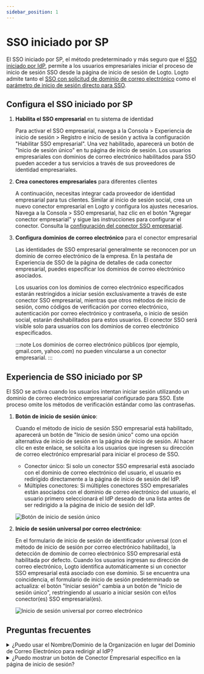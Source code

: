 ```yaml
---
sidebar_position: 1
---
```


# SSO iniciado por SP

El SSO iniciado por SP, el método predeterminado y más seguro que el [SSO iniciado por IdP](/end-user-flows/enterprise-sso/idp-initiated-sso), permite a los usuarios empresariales iniciar el proceso de inicio de sesión SSO desde la página de inicio de sesión de Logto. Logto admite tanto el [SSO con solicitud de dominio de correo electrónico](#sp-initiated-sso-experience) como el [parámetro de inicio de sesión directo para SSO](/end-user-flows/authentication-parameters/direct-sign-in#enterprise-sso).

## Configura el SSO iniciado por SP

1. **Habilita el SSO empresarial** en tu sistema de identidad

   Para activar el SSO empresarial, navega a la <CloudLink to="/sign-in-experience/sign-up-and-sign-in">Consola > Experiencia de inicio de sesión > Registro e inicio de sesión</CloudLink> y activa la configuración "Habilitar SSO empresarial". Una vez habilitado, aparecerá un botón de "Inicio de sesión único" en tu página de inicio de sesión. Los usuarios empresariales con dominios de correo electrónico habilitados para SSO pueden acceder a tus servicios a través de sus proveedores de identidad empresariales.

2. **Crea conectores empresariales** para diferentes clientes

   A continuación, necesitas integrar cada proveedor de identidad empresarial para tus clientes. Similar al inicio de sesión social, crea un nuevo conector empresarial en Logto y configura los ajustes necesarios. Navega a la <CloudLink to="/enterprise-sso">Consola > SSO empresarial</CloudLink>, haz clic en el botón "Agregar conector empresarial" y sigue las instrucciones para configurar el conector. Consulta la [configuración del conector SSO empresarial](/connectors/enterprise-connectors/).

3. **Configura dominios de correo electrónico** para el conector empresarial

   Las identidades de SSO empresarial generalmente se reconocen por un dominio de correo electrónico de la empresa. En la pestaña de Experiencia de SSO de la página de detalles de cada conector empresarial, puedes especificar los dominios de correo electrónico asociados.

   Los usuarios con los dominios de correo electrónico especificados estarán restringidos a iniciar sesión exclusivamente a través de este conector SSO empresarial, mientras que otros métodos de inicio de sesión, como códigos de verificación por correo electrónico, autenticación por correo electrónico y contraseña, o inicio de sesión social, estarán deshabilitados para estos usuarios. El conector SSO será visible solo para usuarios con los dominios de correo electrónico especificados.

   :::note
   Los dominios de correo electrónico públicos (por ejemplo, gmail.com, yahoo.com) no pueden vincularse a un conector empresarial.
   :::

## Experiencia de SSO iniciado por SP

El SSO se activa cuando los usuarios intentan iniciar sesión utilizando un dominio de correo electrónico empresarial configurado para SSO. Este proceso omite los métodos de verificación estándar como las contraseñas.

1. **Botón de inicio de sesión único**:

   Cuando el método de inicio de sesión SSO empresarial está habilitado, aparecerá un botón de "Inicio de sesión único" como una opción alternativa de inicio de sesión en la página de inicio de sesión. Al hacer clic en este enlace, se solicita a los usuarios que ingresen su dirección de correo electrónico empresarial para iniciar el proceso de SSO.

   - Conector único: Si solo un conector SSO empresarial está asociado con el dominio de correo electrónico del usuario, el usuario es redirigido directamente a la página de inicio de sesión del IdP.
   - Múltiples conectores: Si múltiples conectores SSO empresariales están asociados con el dominio de correo electrónico del usuario, el usuario primero seleccionará el IdP deseado de una lista antes de ser redirigido a la página de inicio de sesión del IdP.

   ![Botón de inicio de sesión único](./assets/sso-button-sign-in.png)

2. **Inicio de sesión universal por correo electrónico**:

   En el formulario de inicio de sesión de identificador universal (con el método de inicio de sesión por correo electrónico habilitado), la detección de dominio de correo electrónico SSO empresarial está habilitada por defecto. Cuando los usuarios ingresan su dirección de correo electrónico, Logto identifica automáticamente si un conector SSO empresarial está asociado con ese dominio. Si se encuentra una coincidencia, el formulario de inicio de sesión predeterminado se actualiza: el botón "Iniciar sesión" cambia a un botón de "Inicio de sesión único", restringiendo al usuario a iniciar sesión con el/los conector(es) SSO empresarial(es).

   ![Inicio de sesión universal por correo electrónico](./assets/sso-email-sign-in.png)

## Preguntas frecuentes

<details>
  <summary>¿Puedo usar el Nombre/Dominio de la Organización en lugar del Dominio de Correo Electrónico para redirigir al IdP?</summary>

Actualmente, la experiencia de inicio de sesión preconstruida de Logto solo admite **SSO con solicitud de dominio de correo electrónico**, no **SSO con solicitud de dominio de organización**.

Puedes crear una página de enrutamiento personalizada en tu lado del cliente utilizando los parámetros de autenticación con `directSignIn:'sso:{connectorId}`. Esta página redirigirá a los grandes clientes empresariales al IdP apropiado según su dominio de organización. Aprende más sobre el [parámetro de inicio de sesión directo](/end-user-flows/authentication-parameters/direct-sign-in/).

</details>

<details>
  <summary>¿Puedo mostrar un botón de Conector Empresarial específico en la página de inicio de sesión?</summary>

Diferentes clientes empresariales utilizan diferentes proveedores de identidad para gestionar a sus empleados y solicitan diferentes alcances (OIDC) o atributos (SAML). Por lo tanto, no se recomienda mostrar un botón de conector empresarial destinado a un cliente específico en una página de inicio de sesión genérica.

Sin embargo, si estás desarrollando un producto B2E y deseas mostrar un botón para un cliente empresarial específico, puedes crear una página de inicio de sesión personalizada y usar `directSignIn:sso` para enrutar el botón adecuadamente. Aprende más sobre el [parámetro de inicio de sesión directo](/end-user-flows/authentication-parameters/direct-sign-in/).

</details>
